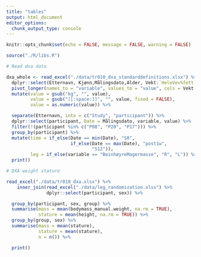 ```yaml
---
title: "tables"
output: html_document
editor_options: 
  chunk_output_type: console
---
```


```r
knitr::opts_chunk$set(echo = FALSE, message = FALSE, warning = FALSE)

source("./R/libs.R")

```



```r

# Read dxa data

dxa_whole <- read_excel("./data/tr010_dxa_standarddefinitions.xlsx") %>%
  dplyr::select(Etternavn, Kjønn,Målingsdato,Alder, Vekt:`HeleVev%fett`) %>%
  pivot_longer(names_to = "variable", values_to = "value", cols = Vekt:`HeleVev%fett`) %>%
  mutate(value = gsub("kg", "", value), 
         value = gsub("[[:space:]]", "", value, fixed = FALSE), 
         value = as.numeric(value)) %>%

  separate(Etternavn, into = c("Study", "participant")) %>%
  dplyr::select(participant, Date = Målingsdato, variable, value) %>%
  filter(!(participant %in% c("P08", "P20", "P17"))) %>%
  group_by(participant) %>%
  mutate(time = if_else(Date == min(Date), "S0", 
                        if_else(Date == max(Date), "post1w", 
                                "S12")), 
         leg = if_else(variable == "BeinhøyreMagermasse", "R", "L")) %>%
  print()

# DXA weight stature

read_excel("./data/tr010_dxa.xlsx") %>%
    inner_join(read_excel("./data/leg_randomization.xlsx") %>%
               dplyr::select(participant, sex)) %>%

  group_by(participant, sex, group) %>%
  summarise(mass = mean(bodymass_manual.weight, na.rm = TRUE), 
            stature = mean(height, na.rm = TRUE)) %>%
  group_by(group, sex) %>%
  summarise(mass = mean(stature), 
            stature = mean(stature), 
            n = n()) %>%

  print()




```



